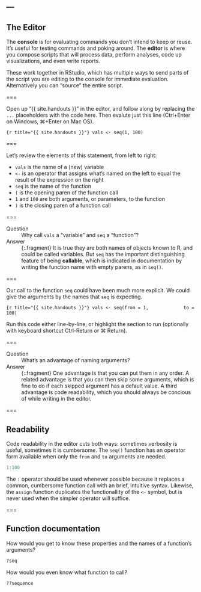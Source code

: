 ---
---

## The Editor

The **console** is for evaluating commands you don't intend to keep or reuse. It's useful for testing commands and poking around.
The **editor** is where you compose scripts that will process data, perform analyses, code up visualizations, and even write reports.

These work together in RStudio, which has multiple ways to send parts of the script you are editing to the console for immediate evaluation.
Alternatively you can "source" the entire script.

===

Open up "{{ site.handouts }}" in the editor, and follow along by replacing the `...` placeholders with the code here. Then evalute just this line (Ctrl+Enter on Windows, ⌘+Enter on Mac OS).

```{r title="{{ site.handouts }}"}
vals <- seq(1, 100)
```

===

Let's review the elements of this statement, from left to right:

- `vals` is the name of a (new) variable
- ` <- ` is an operator that assigns what's named on the left to equal the result of the expression on the right
- `seq` is the name of the function
- `(` is the opening paren of the function call
- `1` and `100` are both arguments, or parameters, to the function
- `)` is the closing paren of a function call

===

Question
: Why call `vals` a "variable" and `seq` a "function"?

Answer
: {:.fragment} It is true they are both names of objects known to R, and could be called variables. But `seq` has the important distinguishing feature of being **callable**, which is indicated in documentation by writing the function name with empty parens, as in `seq()`.

===

Our call to the function `seq` could have been much more explicit. We could give the arguments by the names that `seq` is expecting.

```{r title="{{ site.handouts }}"}
vals <- seq(from = 1,
            to = 100)
```

Run this code either line-by-line, or highlight the section to run (optionally with keyboard shortcut Ctrl-Return or ⌘ Return).

===

Question
: What's an advantage of naming arguments?

Answer
: {:.fragment} One advantage is that you can put them in any order. A related advantage is that you can then skip some arguments, which is fine to do if each skipped argument has a default value. A third advantage is code readability, which you should always be concious of while writing in the editor.

===

## Readability

Code readability in the editor cuts both ways: sometimes verbosity is useful, sometimes it is cumbersome.
The `seq()` function has an operator form available when only the `from` and `to` arguments are needed.

```r
1:100
```

The `:` operator should be used whenever possible because it replaces a common, cumbersome function call with an brief, intuitive syntax.
Likewise, the `assign` function duplicates the functionallity of the `<-` symbol, but is never used when the simpler operator will suffice.

===

## Function documentation

How would you get to know these properties and the names of a function's arguments?

```r
?seq
```

How would you even know what function to call?

```r
??sequence
```
